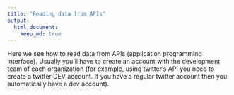 ```yaml
---
title: "Reading data from APIs"
output: 
  html_document:
    keep_md: true
---
```


Here we see how to read data from APIs (application programming interface). Usually you'll have to create an account with the development team of each organization (for example, using twitter's API you need to create a twitter DEV account. If you have a regular twitter account then you automatically have a dev account).
